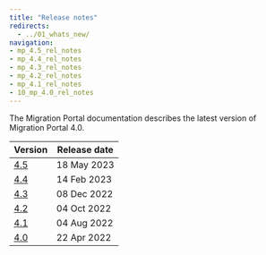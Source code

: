 ```yaml
---
title: "Release notes"
redirects:
  - ../01_whats_new/
navigation:
- mp_4.5_rel_notes
- mp_4.4_rel_notes
- mp_4.3_rel_notes
- mp_4.2_rel_notes
- mp_4.1_rel_notes
- 10_mp_4.0_rel_notes
---
```


The Migration Portal documentation describes the latest version of Migration Portal 4.0. 

| Version | Release date | 
| ------- | ------------ | 
| [4.5](mp_4.5_rel_notes) | 18 May 2023  |
| [4.4](mp_4.4_rel_notes) | 14 Feb 2023  |
| [4.3](mp_4.3_rel_notes) | 08 Dec 2022  |
| [4.2](mp_4.2_rel_notes) | 04 Oct 2022  |
| [4.1](mp_4.1_rel_notes) | 04 Aug 2022  |
| [4.0](10_mp_4.0_rel_notes) | 22 Apr 2022  |
